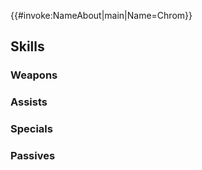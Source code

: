 {{#invoke:NameAbout|main|Name=Chrom}}{{HeroPage Tabs}}
{{Hero Infobox
|Name=Chrom
|Title=Exalted Prince
|GrowthModifier=None
|WeaponType=Red Sword
|Origin=Fire Emblem Awakening
|Gender=Male
|MoveType=Infantry
|actorEN=Matt Mercer
|actorJP=杉田智和
|artist=えびら
|resplendentArtist=п猫Ｒ
|releaseDate=February 2, 2017
|poolDate=February 2, 2017
|randomStartTime=2017-02-02T07:00:00Z
|poolRarities=3,4
|TagID=クロム
|InternalID=11
|Properties=demoted_240,resplendent,muspell
|cv1=10
|cv2=100100
|description=A prince of Ylisse and descendant of the Hero-King. Leads the Shepherds. Appears in Fire Emblem Awakening.
|resplendentStartTime=2021-06-10T07:00:00Z
|resplendentEndTime=2021-06-25T06:59:59Z
}}
{{Stats Page
|Lv1HP=21|Lv1ATK=9|Lv1SPD=6|Lv1DEF=7|Lv1RES=4
|GRHP=60|GRATK=65|GRSPD=45|GRDEF=55|GRRES=30
}}
==Skills==
===Weapons===
{{Weapons Table
|weapon1=Iron Sword
|weapon1Default=1
|weapon1Unlock=1
|weapon2=Steel Sword
|weapon2Default=3
|weapon2Unlock=2
|weapon3=Silver Sword
|weapon3Default=4
|weapon3Unlock=3
|weapon4=Falchion (Awakening)
|weapon4Default=5
|weapon4Unlock=5
}}
===Assists===
{{Assists Table}}
===Specials===
{{Specials Table
|special1=Daylight
|special1Default=4
|special1Unlock=3
|special2=Sol
|special2Default=
|special2Unlock=4
|special3=Aether
|special3Default=
|special3Unlock=5
}}
===Passives===
{{Passives Table
|passiveA1=Defiant Def 1
|passiveA2=Defiant Def 2
|passiveA3=Defiant Def 3
|passiveA1Unlock=1
|passiveA2Unlock=2
|passiveA3Unlock=4
|passiveC1=Spur Def 1
|passiveC2=Spur Def 2
|passiveC3=Spur Def 3
|passiveC1Unlock=3
|passiveC2Unlock=4
|passiveC3Unlock=5
}}
{{Heroes Navbox}}